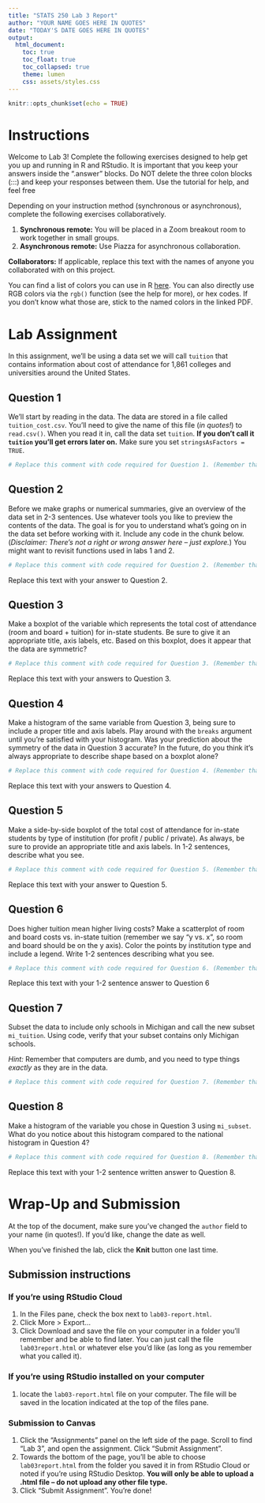 ```yaml
---
title: "STATS 250 Lab 3 Report"
author: "YOUR NAME GOES HERE IN QUOTES"
date: "TODAY'S DATE GOES HERE IN QUOTES"
output:
  html_document:
    toc: true
    toc_float: true
    toc_collapsed: true
    theme: lumen
    css: assets/styles.css
---
```


```r
knitr::opts_chunk$set(echo = TRUE)
```

# Instructions

Welcome to Lab 3! Complete the following exercises designed to help get you up and running in R and RStudio. It is important that you keep your answers inside the ".answer" blocks. Do NOT delete the three colon blocks (:::) and keep your responses between them. Use the tutorial for help, and feel free

Depending on your instruction method (synchronous or asynchronous), complete the following exercises collaboratively.

1.  **Synchronous remote:** You will be placed in a Zoom breakout room to work together in small groups.
2.  **Asynchronous remote:** Use Piazza for asynchronous collaboration.

**Collaborators:** If applicable, replace this text with the names of anyone you collaborated with on this project.

You can find a list of colors you can use in R [here](http://www.stat.columbia.edu/~tzheng/files/Rcolor.pdf). You can also directly use RGB colors via the `rgb()` function (see the help for more), or hex codes. If you don't know what those are, stick to the named colors in the linked PDF.

# Lab Assignment

In this assignment, we'll be using a data set we will call `tuition` that contains information about cost of attendance for 1,861 colleges and universities around the United States.

## Question 1

::: {.question}
We'll start by reading in the data. The data are stored in a file called `tuition_cost.csv`. You'll need to give the name of this file (*in quotes!*) to `read.csv()`. When you read it in, call the data set `tuition`. **If you don't call it `tuition` you'll get errors later on.** Make sure you set `stringsAsFactors = TRUE`. 
:::

::: {.answer}
```r
# Replace this comment with code required for Question 1. (Remember that this text is a comment, so R ignores it; you can delete it if you want.)

```
:::

## Question 2

::: {.question}
Before we make graphs or numerical summaries, give an overview of the data set in 2-3 sentences. Use whatever tools you like to preview the contents of the data. The goal is for you to understand what's going on in the data set before working with it. Include any code in the chunk below. (*Disclaimer: There's not a right or wrong answer here -- just explore.*) You might want to revisit functions used in labs 1 and 2.
:::

::: {.answer}
```r
# Replace this comment with code required for Question 2. (Remember that this text is a comment, so R ignores it; you can delete it if you want.)

```

Replace this text with your answer to Question 2.
:::

## Question 3

:::{.question}
 Make a boxplot of the variable which represents the total cost of attendance (room and board + tuition) for in-state students. Be sure to give it an appropriate title, axis labels, etc. Based on this boxplot, does it appear that the data are symmetric?
:::

:::{.answer}
```r
# Replace this comment with code required for Question 3. (Remember that this text is a comment, so R ignores it; you can delete it if you want.)

```

Replace this text with your answers to Question 3.

:::

## Question 4

:::{.question}
Make a histogram of the same variable from Question 3, being sure to include a proper title and axis labels. Play around with the `breaks` argument until you're satisfied with your histogram. Was your prediction about the symmetry of the data in Question 3 accurate? In the future, do you think it's always appropriate to describe shape based on a boxplot alone?
:::

:::{.answer}
```r
# Replace this comment with code required for Question 4. (Remember that this text is a comment, so R ignores it; you can delete it if you want.)

```

Replace this text with your answers to Question 4.

:::

## Question 5

:::{.question}
Make a side-by-side boxplot of the total cost of attendance for in-state students by type of institution (for profit / public / private). As always, be sure to provide an appropriate title and axis labels. In 1-2 sentences, describe what you see.
:::

:::{.answer}
```r
# Replace this comment with code required for Question 5. (Remember that this text is a comment, so R ignores it; you can delete it if you want.)

```

Replace this text with your answer to Question 5.

:::


## Question 6

:::{.question}
Does higher tuition mean higher living costs? Make a scatterplot of room and board costs vs. in-state tuition (remember we say "y vs. x", so room and board should be on the y axis). Color the points by institution type and include a legend. Write 1-2 sentences describing what you see.
:::

:::{.answer}
```r
# Replace this comment with code required for Question 6. (Remember that this text is a comment, so R ignores it; you can delete it if you want.)

```

Replace this text with your 1-2 sentence answer to Question 6

:::

## Question 7
:::{.question}
Subset the data to include only schools in Michigan and call the new subset `mi_tuition`. Using code, verify that your subset contains only Michigan schools.

*Hint:* Remember that computers are dumb, and you need to type things *exactly* as they are in the data.
:::

:::{.answer}
```r
# Replace this comment with code required for Question 7. (Remember that this text is a comment, so R ignores it; you can delete it if you want.)

```
:::

## Question 8 
:::{.question}
Make a histogram of the variable you chose in Question 3 using `mi_subset`. What do you notice about this histogram compared to the national histogram in Question 4?
:::

:::{.answer}
```r
# Replace this comment with code required for Question 8. (Remember that this text is a comment, so R ignores it; you can delete it if you want.)

```

Replace this text with your 1-2 sentence written answer to Question 8.

:::


# Wrap-Up and Submission

At the top of the document, make sure you've changed the `author` field to your name (in quotes!). If you'd like, change the date as well.

When you've finished the lab, click the **Knit** button one last time.

## Submission instructions

### If you're using RStudio Cloud

1.  In the Files pane, check the box next to `lab03-report.html`.
2.  Click More \> Export...
3.  Click Download and save the file on your computer in a folder you'll remember and be able to find later. You can just call the file `lab03report.html` or whatever else you'd like (as long as you remember what you called it).

### If you're using RStudio installed on your computer

1.  locate the `lab03-report.html` file on your computer. The file will be saved in the location indicated at the top of the files pane.

### Submission to Canvas

1.  Click the "Assignments" panel on the left side of the page. Scroll to find "Lab 3", and open the assignment. Click "Submit Assignment".
2.  Towards the bottom of the page, you'll be able to choose `lab03report.html` from the folder you saved it in from RStudio Cloud or noted if you're using RStudio Desktop. **You will only be able to upload a .html file -- do not upload any other file type.**
3.  Click "Submit Assignment". You're done!
